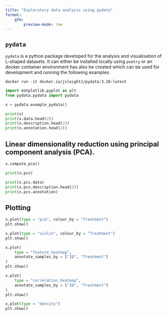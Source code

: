```yaml
---
title: "Exploratory data analysis using pydata"
format: 
    gfm:
        preview-mode: raw
---
```


## `pydata`

`pydata` is a python package developed for the analysis and visualisation of 
L-shaped datasets. It can either be installed locally using `poetry` or an 
docker container environment has also be created which can be used for 
development and running the following examples.

`docker run -it docker.io/jsleight1/pydata:3.10-latest`

```python
import matplotlib.pyplot as plt
from pydata.pydata import pydata

x = pydata.example_pydata()

print(x)
print(x.data.head(2))
print(x.description.head(2))
print(x.annotation.head(2))

```

## Linear dimensionality reduction using principal component analysis (PCA).

```python

x.compute_pca()

print(x.pcs)

print(x.pcs.data)
print(x.pcs.description.head(2))
print(x.pcs.annotation)
```


## Plotting

```python
x.plot(type = "pca", colour_by = "Treatment")
plt.show()

x.plot(type = "violin", colour_by = "Treatment")
plt.show()

x.plot(
    type = "feature_heatmap", 
    annotate_samples_by = ["ID", "Treatment"]
)
plt.show()

x.plot(
    type = "correlation_heatmap", 
    annotate_samples_by = ["ID", "Treatment"]
)
plt.show()

x.plot(type = "density")
plt.show()
```